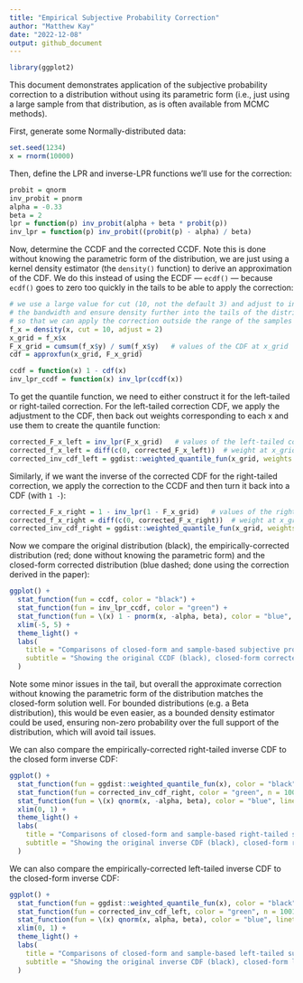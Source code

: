 ```yaml
---
title: "Empirical Subjective Probability Correction"
author: "Matthew Kay"
date: "2022-12-08"
output: github_document
---
```


```r
library(ggplot2)
```

This document demonstrates application of the subjective probability correction
to a distribution without using its parametric form (i.e., just using a large
sample from that distribution, as is often available from MCMC methods).

First, generate some Normally-distributed data:

```r
set.seed(1234)
x = rnorm(10000)
```

Then, define the LPR and inverse-LPR functions we'll use for the correction:

```r
probit = qnorm
inv_probit = pnorm
alpha = -0.33
beta = 2
lpr = function(p) inv_probit(alpha + beta * probit(p))
inv_lpr = function(p) inv_probit((probit(p) - alpha) / beta)
```

Now, determine the CCDF and the corrected CCDF. Note this is done
without knowing the parametric form of the distribution, we are
just using a kernel density estimator (the `density()` function) to
derive an approximation of the CDF. We do this instead of using the
ECDF --- `ecdf()` --- because `ecdf()` goes to zero too quickly in the 
tails to be able to apply the correction:

```r
# we use a large value for cut (10, not the default 3) and adjust to increase 
# the bandwidth and ensure density further into the tails of the distribution 
# so that we can apply the correction outside the range of the samples
f_x = density(x, cut = 10, adjust = 2)
x_grid = f_x$x
F_x_grid = cumsum(f_x$y) / sum(f_x$y)   # values of the CDF at x_grid
cdf = approxfun(x_grid, F_x_grid)

ccdf = function(x) 1 - cdf(x)
inv_lpr_ccdf = function(x) inv_lpr(ccdf(x))
```

To get the quantile function, we need to either construct it for the left-tailed
or right-tailed correction. For the left-tailed correction CDF, we
apply the adjustment to the CDF, then back out weights 
corresponding to each x and use them to create the quantile function:

```r
corrected_F_x_left = inv_lpr(F_x_grid)   # values of the left-tailed corrected CDF at x_grid
corrected_f_x_left = diff(c(0, corrected_F_x_left))  # weight at x_grid in left-tailed dist
corrected_inv_cdf_left = ggdist::weighted_quantile_fun(x_grid, weights = corrected_f_x_left)
```

Similarly, if we want the inverse of the corrected CDF for the right-tailed
correction, we apply the correction to the CCDF and then turn it back into a
CDF (with `1 - `):

```r
corrected_F_x_right = 1 - inv_lpr(1 - F_x_grid)   # values of the right-tailed corrected CDF at x_grid
corrected_f_x_right = diff(c(0, corrected_F_x_right))  # weight at x_grid in right-tailed dist
corrected_inv_cdf_right = ggdist::weighted_quantile_fun(x_grid, weights = corrected_f_x_right)
```

Now we compare the original distribution (black), the empirically-corrected
distribution (red; done without knowing the parametric form) and the closed-form
corrected distribution (blue dashed; done using the correction derived in the
paper):

```r
ggplot() +
  stat_function(fun = ccdf, color = "black") +
  stat_function(fun = inv_lpr_ccdf, color = "green") +
  stat_function(fun = \(x) 1 - pnorm(x, -alpha, beta), color = "blue", linetype = "dashed") +
  xlim(-5, 5) +
  theme_light() +
  labs(
    title = "Comparisons of closed-form and sample-based subjective probability correction",
    subtitle = "Showing the original CCDF (black), closed-form corrected CCDF (blue dashed),\nand the approximate sample-based corrected CCDF (green)"
  )
```

Note some minor issues in the tail, but overall the approximate correction without
knowing the parametric form of the distribution matches the closed-form solution well.
For bounded distributions (e.g. a Beta distribution), this would be even easier, as
a bounded density estimator could be used, ensuring non-zero probability over the 
full support of the distribution, which will avoid tail issues.

We can also compare the empirically-corrected right-tailed inverse CDF to the closed form inverse CDF:

```r
ggplot() +
  stat_function(fun = ggdist::weighted_quantile_fun(x), color = "black", n = 1001) +
  stat_function(fun = corrected_inv_cdf_right, color = "green", n = 1001) +
  stat_function(fun = \(x) qnorm(x, -alpha, beta), color = "blue", linetype = "dashed", n = 1001) +
  xlim(0, 1) +
  theme_light() +
  labs(
    title = "Comparisons of closed-form and sample-based right-tailed subjective probability correction",
    subtitle = "Showing the original inverse CDF (black), closed-form right-tailed corrected inverse CDF (blue dashed),\nand the approximate sample-based right-tailed corrected inverse CDF (green)"
  )
```

We can also compare the empirically-corrected left-tailed inverse CDF to the closed-form inverse CDF:

```r
ggplot() +
  stat_function(fun = ggdist::weighted_quantile_fun(x), color = "black", n = 1001) +
  stat_function(fun = corrected_inv_cdf_left, color = "green", n = 1001) +
  stat_function(fun = \(x) qnorm(x, alpha, beta), color = "blue", linetype = "dashed", n = 1001) +
  xlim(0, 1) +
  theme_light() +
  labs(
    title = "Comparisons of closed-form and sample-based left-tailed subjective probability correction",
    subtitle = "Showing the original inverse CDF (black), closed-form left-tailed corrected inverse CDF (blue dashed),\nand the approximate sample-based left-tailed corrected inverse CDF (green)"
  )
```
